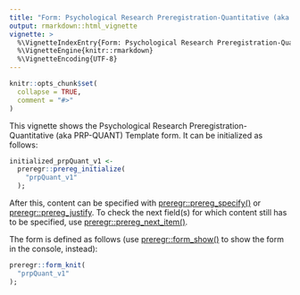 ---
title: "Form: Psychological Research Preregistration-Quantitative (aka PRP-QUANT) Template"
output: rmarkdown::html_vignette
vignette: >
  %\VignetteIndexEntry{Form: Psychological Research Preregistration-Quantitative (aka PRP-QUANT) Template}
  %\VignetteEngine{knitr::rmarkdown}
  %\VignetteEncoding{UTF-8}
---

```{r, include = FALSE}
knitr::opts_chunk$set(
  collapse = TRUE,
  comment = "#>"
)
```

This vignette shows the Psychological Research Preregistration-Quantitative (aka PRP-QUANT) Template form. It can be initialized as follows:

```{r, eval=FALSE}
initialized_prpQuant_v1 <-
  preregr::prereg_initialize(
    "prpQuant_v1"
  );
```

After this, content can be specified with [preregr::prereg_specify()](https://r-packages.gitlab.io/preregr/reference/prereg_specify.html) or [preregr::prereg_justify](https://r-packages.gitlab.io/preregr/reference/prereg_justify.html). To check the next field(s) for which content still has to be specified, use [preregr::prereg_next_item()](https://r-packages.gitlab.io/preregr/reference/prereg_next_item.html).

The form is defined as follows (use [preregr::form_show()](https://r-packages.gitlab.io/preregr/reference/form_show.html) to show the form in the console, instead):

```{r}
preregr::form_knit(
  "prpQuant_v1"
);
```
